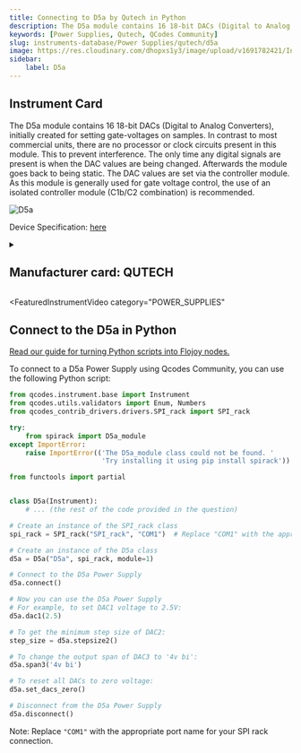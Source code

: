 ```yaml
---
title: Connecting to D5a by Qutech in Python
description: The D5a module contains 16 18-bit DACs (Digital to Analog Converters), initially created for setting gate-voltages on samples. In contrast to most commercial units, there are no processor or clock circuits present in this module. This to prevent interference. The only time any digital signals are present is when the DAC values are being changed. Afterwards the module goes back to being static. The DAC values are set via the controller module. As this module is generally used for gate voltage control, the use of an isolated controller module (C1b/C2 combination) is recommended.
keywords: [Power Supplies, Qutech, QCodes Community] 
slug: instruments-database/Power Supplies/qutech/d5a 
image: https://res.cloudinary.com/dhopxs1y3/image/upload/v1691782421/Instruments/Power%20Supplies/D5a/D5a.png
sidebar:
    label: D5a 
---
```



## Instrument Card

The D5a module contains 16 18-bit DACs (Digital to Analog Converters), initially created for setting gate-voltages on samples. In contrast to most commercial units, there are no processor or clock circuits present in this module. This to prevent interference. The only time any digital signals are present is when the DAC values are being changed. Afterwards the module goes back to being static. The DAC values are set via the controller module. As this module is generally used for gate voltage control, the use of an isolated controller module (C1b/C2 combination) is recommended.



![D5a](https://res.cloudinary.com/dhopxs1y3/image/upload/v1691782421/Instruments/Power%20Supplies/D5a/D5a.png)

Device Specification: [here](/instruments-database/all-instruments)

<details style={{ marginTop: "15px"}}>
<summary><h2 style={{display:'inline'}}>Manufacturer card: QUTECH</h2></summary>

![QUTECH](https://res.cloudinary.com/dhopxs1y3/image/upload/v1692806156/Instruments/Vendor%20Logos/QuTech.png)

At QuTech, we work on a radically new technology with world-changing potential. Our mission: to develop scalable prototypes of a quantum computer and an inherently safe quantum internet, based on the fundamental laws of quantum mechanics.

- Headquarters: CJ Delft, Netherlands
- Yearly Revenue (millions, USD): 41.3
- Vendor Website: [here](https://qutech.nl/)

</details>


<FeaturedInstrumentVideo
  category="POWER_SUPPLIES"
></FeaturedInstrumentVideo>

## Connect to the D5a in Python

[Read our guide for turning Python scripts into Flojoy nodes.](https://docs.flojoy.ai/contribution/blocks/custom-flojoy-block/)



<Tabs>
<TabItem value="Flojoy" label="Flojoy" className="flojoy-instrument-tabs">

<SectionsCard category="POWER_SUPPLIES" manufacturer="Qutech"></SectionsCard>

</TabItem>
<TabItem value="QCodes Community" label="QCodes Community">

To connect to a D5a Power Supply using Qcodes Community, you can use the following Python script:

```python
from qcodes.instrument.base import Instrument
from qcodes.utils.validators import Enum, Numbers
from qcodes_contrib_drivers.drivers.SPI_rack import SPI_rack

try:
    from spirack import D5a_module
except ImportError:
    raise ImportError(('The D5a_module class could not be found. '
                       'Try installing it using pip install spirack'))

from functools import partial


class D5a(Instrument):
    # ... (the rest of the code provided in the question)

# Create an instance of the SPI_rack class
spi_rack = SPI_rack("SPI_rack", "COM1")  # Replace "COM1" with the appropriate port name

# Create an instance of the D5a class
d5a = D5a("D5a", spi_rack, module=1)

# Connect to the D5a Power Supply
d5a.connect()

# Now you can use the D5a Power Supply
# For example, to set DAC1 voltage to 2.5V:
d5a.dac1(2.5)

# To get the minimum step size of DAC2:
step_size = d5a.stepsize2()

# To change the output span of DAC3 to '4v bi':
d5a.span3('4v bi')

# To reset all DACs to zero voltage:
d5a.set_dacs_zero()

# Disconnect from the D5a Power Supply
d5a.disconnect()
```

Note: Replace `"COM1"` with the appropriate port name for your SPI rack connection.

</TabItem>
</Tabs>